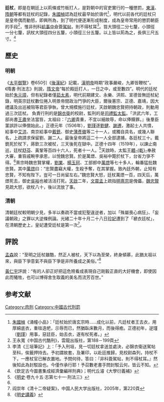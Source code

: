 '''廷杖'''，即是在朝廷上以荊條或竹板打人，是對朝中的官吏實行的一種懲罰，[[東漢|東漢]]、[[隋朝|隋朝]]等都有廷杖的記錄，[[朱國楨|朱國楨]]認為廷杖最早始於唐代<ref>[[朱國楨|朱國楨]]《涌幢小品》：「廷杖始於唐玄宗時……成化以前，凡廷杖者王去衣，用厚綿底衣，重毰迭帊，示辱而已，然猶臥床數月，而後得癒。正德初年，逆瑾（[[劉瑾|劉瑾]]）用事，惡廷臣，始去衣，遂有杖死者。」</ref>，明代以前各代的廷杖只是皇帝偶而動怒，即興所為，到了明代便逐漸形成制度，成為皇帝常用的懲罰朝臣的手段<ref>王永寬《中国古代酷刑》，雲龍出版社，第188－199頁</ref>，惟非刑科[[給事中|給事中]]僉簽[[駕帖|駕帖]]，則不得杖耳<ref>李清《三垣筆記》上：「予入刑垣，見一切廷杖拿送並處決，必錦衣衛送駕帖至科，俟籤押持去。予初謂故套，及署印，以赴廷推歸，見校尉森列，持杖不下，一應杖官已解衣置地。予問何待，答曰：『非科簽駕帖，則不得杖耳。』然後知此為封駁設也。今僅作承行耶！予召數老書手問封駁云何，皆云不知。</ref>。笞大頭徑二分七釐，小頭徑一分七釐，訊杖大頭徑四分五釐，小頭徑三分五釐。以上皆以荊為之，長俱三尺五寸。<ref>《欽定古今圖書集成經濟彙編祥刑典》；明代丘濬《大學衍義補》</ref>

== 歷史 ==

=== 明朝 ===
《[[太平御覽|太平御覽]]》卷650引《[[後漢紀|後漢紀]]》記載，[[漢明帝|漢明帝]]時期“政事嚴峻，九卿皆鞭杖”。《隋書·刑法志》則說，[[隋文帝|隋文帝]]“每於殿廷打人，一日之中，或至數四”。明代的廷杖始於[[朱元璋|朱元璋]]，但有紀錄者僅[[茹太素|茹太素]]，明代前期建文、永樂、洪熙、宣德皆無廷杖紀錄，明英宗廷杖數位捲入明景帝間政治鬥爭的大臣，爾後憲宗、正德、嘉靖，因大禮議及出巡被阻等君臣爭執，曾大規模施行廷杖，天啟朝魏忠賢把持朝政，則動用過三次廷杖。
負責行刑的是[[錦衣衛|錦衣衛]]的校尉，監刑的是[[司禮監|司禮監]][[太監|太監]]。「洪武六年，工部尚書[[王肅|王肅]]坐法當笞，太祖曰：『[[六卿|六卿]]貴重，不宜以細故辱，命以俸贖罪。』後羣臣罣誤許以俸償始此。」正德元年（1506年），[[劉瑾|劉瑾]]逐[[劉健|劉健]]、[[謝遷|謝遷]]，激起士人共憤，給事中[[艾洪|艾洪]]、南京給事中[[戴銑|戴銑]]、御史[[薄彥徽|薄彥徽]]等二十一人，或獨自具名，或幾人聯名，上疏請求保留劉、謝二人。最後皇帝將這二十一人全部逮捕，各廷杖三十。戴銑死於杖下，蔣欽三次被杖，三天後死在獄中。正德十四年（1519年），以諫止南巡，廷杖[[舒芬|舒芬]]、黃鞏等百四十六人，死者十一人。<ref name="#1">《[[明史|明史]]·卷九十五·志第七十一·刑法三》</ref>天啟時，太監[[王體乾|王體-{乾}-]]奉赦大審，重笞戚畹李承恩，以悅魏忠賢。於是萬燝、吳裕中斃於杖下，台省力爭不得。<ref name="#1"/>熹宗時魏忠賢掌權，[[劉業|劉業]]、[[楊玉珂|楊玉珂]]、工部郎中[[萬燝|萬燝]]等七十多人，輪番猛批魏忠賢。其中[[萬燝|萬燝]]曰：“忠賢盡竊大權，生殺予奪，在其掌握。致內廷外朝，止知有忠賢，不知有陛下。豈可一日尚留左右。”魏忠賢大怒，廷杖萬燝一百，四天后，萬燝死去，御史[[吳裕|吳裕]]也被活活打死。[[天啟|天啟]]二年，[[文震孟|文震孟]]上疏指[[明熹宗|明熹宗]]是傀儡，[[魏忠賢|魏忠賢]]見疏大怒，欲杖八十，後以流放了事。

=== 清朝 ===

清朝廷杖較明朝少見，多半以奏疏不當或犯聖違逆者，加以「殊屬喪心病狂」、「妄議朝政」之罪以大逆條例論。光緒二十年十月二十八日[[珍妃|珍妃]]遭到了「褫衣廷杖」，在清朝歷史上，皇妃遭受廷杖是第一次<ref>阎崇年《清十二帝疑案》，中国人民大学出版社，2005年，第220頁</ref>。

==評說==
[[孟森|孟森]]說：“至明之廷杖雖酷，然正人被杖，天下以為至榮，終身傾慕，此猶太祖以來，與臣下爭意氣不與臣下爭是非所養成之美俗。”<ref>《[[明史講義|明史講義]]》</ref>

[[黃仁宇|黃仁宇]]評說：“有的人卻正好把這危險看成表現自己剛毅正直的大好機會，即使因此而犧牲，也可以博得舍生取義的美名而流芳百世。”
==参考文献==
<div class="references-small">
<references />
</div>

[[Category:肉刑|Category:肉刑]]
[[Category:中國古代刑罰|Category:中國古代刑罰]]